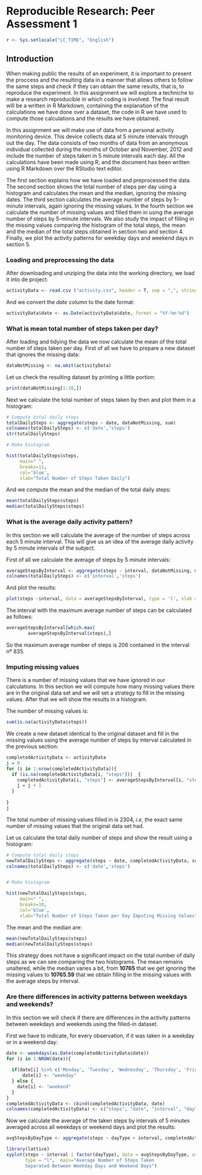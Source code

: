 
# Reproducible Research: Peer Assessment 1

```r
r <- Sys.setlocale("LC_TIME", "English")
```

## Introduction

When making public the results of an experiment, it is important to present the proccess and the resulting data in a manner that allows others to follow the same steps and check if they can obtain the same results, that is, to reproduce the experiment. In this assignment we will explore a techniche to make a research reproducible in which coding is involved. The final result will be a written in R Markdown, containing the explanation of the calculations we have done over a dataset, the code in R we have used to compute those calculations and the results we have obtained.

In this assignment we will make use of data from a personal activity monitoring device. This device collects data at 5 minute intervals through out the day. The data consists of two months of data from an anonymous individual collected during the months of October and November, 2012 and include the number of steps taken in 5 minute intervals each day. All the calculations have been made using R, and the document has been written using R Markdown over the RStudio text editor.

The first section explains how we have loaded and preprocessed the data. The second section shows the total number of steps per day using a histogram and calculates the mean and the median, ignoring the missing dates. The third section calculates the average number of steps by 5-minute intervals, again ignoring the missing values. In the fourth section we calculate the number of missing values and filled them in using the average number of steps by 5-minute intervals. We also study the impact of filling in the missing values comparing the histogram of the total steps, the mean and the median of the total steps obtained in section two and section 4. Finally, we plot the activity patterns for weekday days and weekend days in section 5.


### Loading and preprocessing the data

After downloading and unziping the data into the working directory, we load it into de project:

```r
activityData <- read.csv ("activity.csv", header = T, sep = ",", stringsAsFactors = F)
```

And we convert the *date* column to the date format:

```r
activityData$date <- as.Date(activityData$date, format = "%Y-%m-%d")
```

### What is mean total number of steps taken per day?

After loading and tidying the data we now calculate the mean of the total number of steps taken per day. First of all we have to prepare a new dataset that ignores the missing data:

```r
dataNotMissing <- na.omit(activityData)
```

Let us check the resulting dataset by printing a little portion:

```r
print(dataNotMissing[1:10,])
```

Next we calculate the total number of steps taken by then and plot them in a histogram:

```r

# Compute total daily steps
totalDailySteps <- aggregate(steps ~ date, dataNotMissing, sum)
colnames(totalDailySteps) <- c('date','steps')
str(totalDailySteps)

# Make histogram

hist(totalDailySteps$steps, 
     main=" ",
     breaks=11,
     col='blue',
     xlab="Total Number of Steps Taken Daily")
```

And we compute the mean and the median of the total daily steps:

```r
mean(totalDailySteps$steps)
median(totalDailySteps$steps)

```

### What is the average daily activity pattern?

In this section we will calculate the average of the number of steps across each 5 minute interval. This will give us an idea of the average daily activity by 5 minute intervals of the subject.

First of all we calculate the average of steps by 5 minute intervals:

```r
averageStepsByInterval <- aggregate(steps ~ interval, dataNotMissing, mean)
colnames(totalDailySteps) <- c('interval','steps')
```

And plot the results:

```r

plot(steps ~interval, data = averageStepsByInterval, type = 'l', xlab = 'Time intervals of 5 minutes', ylab = 'Average steps', main = 'Average number of steps taken in intervals of 5 minutes in a day', col = 'red')

```

The interval with the maximum average number of steps can be calculated as follows:

```r
averageStepsByInterval[which.max(  
        averageStepsByInterval$steps),]
```
So the maximum average number of steps is 206 contained in the interval nº 835.

### Imputing missing values

There is a number of missing values that we have ignored in our calculations. In this section we will compute how many missing values there are in the original data set and we will set a strategy to fill in the missing values. After that we will show the results in a histogram.

The number of missing values is:

```r

sum(is.na(activityData$steps))

``` 

We create a new dataset identical to the original dataset and fill in the missing values using the average number of steps by interval calculated in the previous section:

```r

completedActivityData <- activityData
j = 0
for (i in 1:nrow(completedActivityData)){
  if (is.na(completedActivityData[i, "steps"]))  {
    completedActivityData[i, "steps"] <- averageStepsByInterval[i, "steps"]
    j = j + 1
  }
  
}
j
```

The total number of missing values filled in is 2304, *i.e*, the exact same number of missing values that the original data set had. 

Let us calculate the total daily number of steps and show the result using a histogram: 
```r

# Compute total daily steps
newTotalDailySteps <- aggregate(steps ~ date, completedActivityData, sum)
colnames(totalDailySteps) <- c('date','steps')


# Make histogram

hist(newTotalDailySteps$steps, 
     main=" ",
     breaks=10,
     col='blue',
     xlab="Total Number of Steps Taken per Day Imputing Missing Values")
```

The mean and the median are:

```r
mean(newTotalDailySteps$steps)
median(newTotalDailySteps$steps)

```

This strategy does not have a significant impact on the total number of daily steps as we can see comparing the two histograms. The mean remains unaltered, while the median varies a bit, from **10765** that we get ignoring the missing values to **10765.59** that we obtain filling in the missing values with the average steps by interval.


### Are there differences in activity patterns between weekdays and weekends?

In this section we will check if there are differences in the activity patterns between weekdays and weekends using the filled-in dataset.

First we have to indicate, for every observation, if it was taken in a weekday or in a weekend day:

```r

date <- weekdays(as.Date(completedActivityData$date))
for (i in 1:NROW(date)){
  
  if(date[i] %in% c('Monday', 'Tuesday', 'Wednesday', 'Thursday', 'Friday')){
      date[i] <- "weekday"
  } else {
    date[i] <- "weekend"
  }
}
completedActivityData <- cbind(completedActivityData, date) 
colnames(completedActivityData) <- c("steps", "date", "interval", "dayType")

```

Now we calculate the average of the taken steps by intervals of 5 minutes averaged across all weekdays or weekend days and plot the results:

```r

avgStepsByDayType <- aggregate(steps ~ dayType + interval, completedActivityData, mean)

library(lattice)
xyplot(steps ~ interval | factor(dayType), data = avgStepsByDayType, aspect = 1/2, 
       type = "l",  main="Average Number of Steps Taken 
       Separated Between Weekday Days and Weekend Days")
```